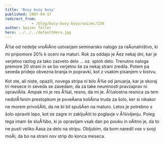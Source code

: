```yaml
---
title: 'Busy busy busy'
published: 2007-04-17
redirect_from: 
            - /blog/busy-busy-busy/swizec/230
author: Swizec Teller
hero: ../../../defaultHero.jpg
---
```

Å½e od nedelje vroÄiÄno ustvarjam seminarsko nalogo za raÄunalništvo, ki mi pripomore 20% k oceni na maturi. Rok za oddajo je Äez nekaj dni, kar je verjetno razlog za tako zazveto delo ... oz. sploh delo. Trenutno naloga premore 20 strani in se bo verjetno še za nekaj strani zredila. Potem pa seveda pridejo obvezna branja in popravki, kot z vsakim pisanjem v bistvu.

Kot ste, ali niste, opazili, novega stripa ni bilo Å¾e od januarja, kar je skoraj tri mesece in seveda se zavedam, da za take neumnosti pravzaprav ni opraviÄila. Ampak mi _je_ res Å¾al, resno, da mi je. Å½alostna resnica za tem nedolÅ¾nim prestopkom je poveÄana koliÄina truda za šolo, ker si nikakor ne morem privošÄiti, da ne bi bil spušÄen na maturo. Letos je potrebno s šolo opraviti lepo, kot se zagre in zakljuÄiti to poglavje v Å¾ivljenju. Poleg tega imam še sluÅ¾bo, ki jo opravljam vsak dan po pouku in oÄitno je, da to ne pusti veliko Äasa za delo na stripu. Obljubim, da bom naredil vse v svoji moÄi, da bo na strani nov strip do konca meseca.